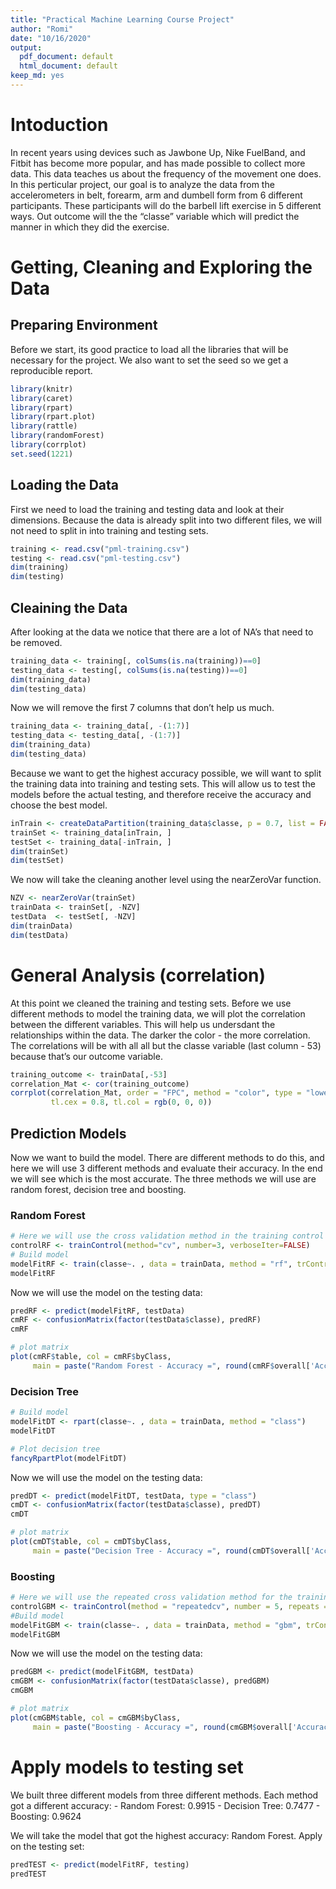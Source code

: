 ```yaml
---
title: "Practical Machine Learning Course Project"
author: "Romi"
date: "10/16/2020"
output:
  pdf_document: default
  html_document: default
keep_md: yes
---
```


# Intoduction

In recent years using devices such as Jawbone Up, Nike FuelBand, and Fitbit has become more popular, and has made possible to collect more data. This data teaches us about the frequency of the movement one does. In this perticular project, our goal is to analyze the data from the accelerometers in belt, forearm, arm and dumbell form from 6 different participants. These participants will do the barbell lift exercise in 5 different ways. Out outcome will the the "classe" variable which will predict the manner in which they did the exercise. 

# Getting, Cleaning and Exploring the Data

## Preparing Environment 
Before we start, its good practice to load all the libraries that will be necessary for the project. 
We also want to set the seed so we get a reproducible report.
```r
library(knitr)
library(caret)
library(rpart)
library(rpart.plot)
library(rattle)
library(randomForest)
library(corrplot)
set.seed(1221)
```

## Loading the Data
First we need to load the training and testing data and look at their dimensions.
Because the data is already split into two different files, we will not need to split in into training and
testing sets.
```r
training <- read.csv("pml-training.csv")
testing <- read.csv("pml-testing.csv")
dim(training)
dim(testing)
```

## Cleaining the Data
After looking at the data we notice that there are a lot of NA's that need to be removed. 
```r
training_data <- training[, colSums(is.na(training))==0]
testing_data <- testing[, colSums(is.na(testing))==0]
dim(training_data)
dim(testing_data)
```

Now we will remove the first 7 columns that don't help us much.
```r
training_data <- training_data[, -(1:7)]
testing_data <- testing_data[, -(1:7)]
dim(training_data)
dim(testing_data)
```

Because we want to get the highest accuracy possible, we will want to split the training data into training and testing sets.
This will allow us to test the models before the actual testing, and therefore receive the accuracy and choose the best model.
```r
inTrain <- createDataPartition(training_data$classe, p = 0.7, list = FALSE)
trainSet <- training_data[inTrain, ]
testSet <- training_data[-inTrain, ]
dim(trainSet)
dim(testSet)
```

We now will take the cleaning another level using the nearZeroVar function.
```r
NZV <- nearZeroVar(trainSet)
trainData <- trainSet[, -NZV]
testData  <- testSet[, -NZV]
dim(trainData)
dim(testData)
```

# General Analysis (correlation)
At this point we cleaned the training and testing sets.
Before we use different methods to model the training data, we will plot the correlation between the different variables. This will help us undersdant the relationships within the data. The darker the color - the more correlation.
The correlations will be with all all but the classe variable (last column - 53) because that's our outcome variable.

```r
training_outcome <- trainData[,-53]
correlation_Mat <- cor(training_outcome)
corrplot(correlation_Mat, order = "FPC", method = "color", type = "lower", 
         tl.cex = 0.8, tl.col = rgb(0, 0, 0))
```

## Prediction Models

Now we want to build the model. There are different methods to do this, and here we will use 3 different methods and evaluate their accuracy. In the end we will see which is the most accurate. The three methods we will use are random forest, decision tree and boosting. 

### Random Forest

```r
# Here we will use the cross validation method in the training control
controlRF <- trainControl(method="cv", number=3, verboseIter=FALSE)
# Build model
modelFitRF <- train(classe~. , data = trainData, method = "rf", trControl = controlRF)
modelFitRF
```

Now we will use the model on the testing data:

```r
predRF <- predict(modelFitRF, testData)
cmRF <- confusionMatrix(factor(testData$classe), predRF)
cmRF
```
```r
# plot matrix
plot(cmRF$table, col = cmRF$byClass, 
     main = paste("Random Forest - Accuracy =", round(cmRF$overall['Accuracy'], 4)))
```

### Decision Tree

```r
# Build model
modelFitDT <- rpart(classe~. , data = trainData, method = "class")
modelFitDT
```
```r
# Plot decision tree
fancyRpartPlot(modelFitDT)
```

Now we will use the model on the testing data:
```r
predDT <- predict(modelFitDT, testData, type = "class")
cmDT <- confusionMatrix(factor(testData$classe), predDT)
cmDT
```
```r
# plot matrix
plot(cmDT$table, col = cmDT$byClass, 
     main = paste("Decision Tree - Accuracy =", round(cmDT$overall['Accuracy'], 4)))
```

### Boosting

```r
# Here we will use the repeated cross validation method for the training control
controlGBM <- trainControl(method = "repeatedcv", number = 5, repeats = 1, verboseIter = FALSE)
#Build model
modelFitGBM <- train(classe~. , data = trainData, method = "gbm", trControl = controlGBM)
modelFitGBM
```

Now we will use the model on the testing data:
```r
predGBM <- predict(modelFitGBM, testData)
cmGBM <- confusionMatrix(factor(testData$classe), predGBM)
cmGBM
```
```r
# plot matrix
plot(cmGBM$table, col = cmGBM$byClass, 
     main = paste("Boosting - Accuracy =", round(cmGBM$overall['Accuracy'], 4)))
```
# Apply models to testing set

We built three different models from three different methods. 
Each method got a different accuracy:
 - Random Forest: 0.9915
 - Decision Tree: 0.7477
 - Boosting: 0.9624
 
We will take the model that got the highest accuracy: Random Forest.
Apply on the testing set:

```r
predTEST <- predict(modelFitRF, testing)
predTEST
```

